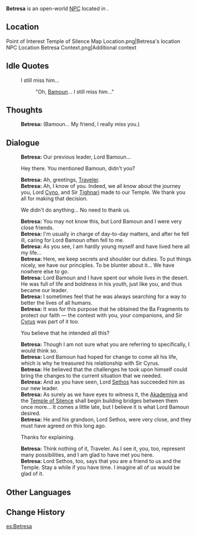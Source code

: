 {{Meta
<!-- Remove this template after adding the missing info -->
|missing_NPC_profile  = yes
}}
{{Character Infobox
|type             = Open-World NPC
|image            = NPC Betresa.png
|realname         = <!-- Optional, if different from in-game name -->
|deceased         = <!-- Past (for deceased prior to events of the game) or free response -->
|region           = Sumeru
|location         = Sumeru
|affiliation      = Temple of Silence
|title            = Temple of Silence Member

|ancestry         = <!-- Clan/family -->
|father           = 
|mother           = 
|spouse           = 
|sibling          = 
|child            = 
|relative         = 

|voiceEN          = 
|voiceCN          = 
|voiceJP          = 
|voiceKR          = 
|dialoguereward   = 
}}
'''Betresa''' is an open-world [[NPC]] located in {{Location|Temple of Silence (Instance)}}.
<!-- Following a certain dialogue branch for the first time gives the player AMOUNT_AS_WORD [[Item]]. -->

==Location==
<gallery>
Point of Interest Temple of Silence Map Location.png|Betresa's location
NPC Location Betresa Context.png|Additional context
</gallery>
<!--
==Profile==
Detailed story/lore information goes here.
''(To be added.)''

===Appearance===
Keep appearance section short and concise. Limit to 2 paragraphs with 3-4 sentences each.
''(To be added.)''

==Quests and Events==
{{Quests and Events}}
-->
==Idle Quotes==
{{Dialogue Start}}
: {{DIcon|Idle}} I still miss him...
:: {{A|VO Betresa 01.ogg}} "Oh, [[Bamoun]]... I still miss him..."
{{Dialogue End}}

==Thoughts==
{{All Schemes to Know Explanation|name=Betresa}}
{{Dialogue Start}}
:{{A|VO Betresa All Schemes to Know 01.ogg}} '''Betresa:''' (Bamoun... My friend, I really miss you.)
{{Dialogue End}}

==Dialogue==
{{Dialogue Start}}
:'''Betresa:''' Our previous leader, Lord Bamoun...
:{{DIcon}} Hey there. You mentioned Bamoun, didn't you?
:'''Betresa:''' Ah, greetings, [[Traveler]].
:'''Betresa:''' Ah, I know of you. Indeed, we all know about the journey you, Lord [[Cyno]], and Sir [[Tighnari]] made to our Temple. We thank you all for making that decision.
:{{DIcon}} We didn't do anything... No need to thank us.
:'''Betresa:''' You may not know this, but Lord Bamoun and I were very close friends.
:'''Betresa:''' I'm usually in charge of day-to-day matters, and after he fell ill, caring for Lord Bamoun often fell to me.
:'''Betresa:''' As you see, I am hardly young myself and have lived here all my life...
:'''Betresa:''' Here, we keep secrets and shoulder our duties. To put things nicely, we have our principles. To be blunter about it... We have nowhere else to go.
:'''Betresa:''' Lord Bamoun and I have spent our whole lives in the desert. He was full of life and boldness in his youth, just like you, and thus became our leader.
:'''Betresa:''' I sometimes feel that he was always searching for a way to better the lives of all humans.
:'''Betresa:''' It was for this purpose that he obtained the Ba Fragments to protect our faith &mdash; the contest with you, your companions, and Sir [[Cyrus (Sumeru)|Cyrus]] was part of it too.
:{{DIcon}} You believe that he intended all this?
:'''Betresa:''' Though I am not sure what you are referring to specifically, I would think so.
:'''Betresa:''' Lord Bamoun had hoped for change to come all his life, which is why he treasured his relationship with Sir Cyrus.
:'''Betresa:''' He believed that the challenges he took upon himself could bring the changes to the current situation that we needed.
:'''Betresa:''' And as you have seen, Lord [[Sethos]] has succeeded him as our new leader.
:'''Betresa:''' As surely as we have eyes to witness it, the [[Akademiya]] and the [[Temple of Silence]] shall begin building bridges between them once more... It comes a little late, but I believe it is what Lord Bamoun desired.
:'''Betresa:''' He and his grandson, Lord Sethos, were very close, and they must have agreed on this long ago.
:{{DIcon}} Thanks for explaining.
:'''Betresa:''' Think nothing of it, Traveler. As I see it, you, too, represent many possibilities, and I am glad to have met you here.
:'''Betresa:''' Lord Sethos, too, says that you are a friend to us and the Temple. Stay a while if you have time. I imagine all of us would be glad of it.
{{Dialogue End}}

==Other Languages==
{{Other Languages|default_hidden=1
|en      = Betresa
|zhs     = 贝翠莎
|zhs_rm  = Bèicuìshā
|zht     = 貝翠莎
|zht_rm  = Bèicuìshā
|ja      = ベトレサ
|ko      = 베트리사
|es      = Betresa
|fr      = Betresa
|ru      = Бетреса
|th      = Betresa
|vi      = Betresa
|de      = Betresa
|id      = Betresa
|pt      = Betresa
|tr      = Betresa
|it      = Betresa
}}

==Change History==
{{Change History|4.6}}
<!--
==References==
{{Reflist}}
-->

[[es:Betresa]]